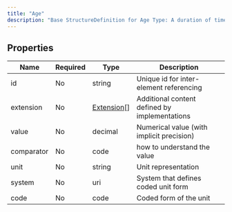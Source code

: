 ```yaml
---
title: "Age"
description: "Base StructureDefinition for Age Type: A duration of time during which an organism (or a process) has existed."
---
```


## Properties

| Name       | Required | Type                                                  | Description                                   |
| ---------- | -------- | ----------------------------------------------------- | --------------------------------------------- |
| id         | No       | string                                                | Unique id for inter-element referencing       |
| extension  | No       | [Extension](/medical-api/fhir/data-types/extension)[] | Additional content defined by implementations |
| value      | No       | decimal                                               | Numerical value (with implicit precision)     |
| comparator | No       | code                                                  | how to understand the value                   |
| unit       | No       | string                                                | Unit representation                           |
| system     | No       | uri                                                   | System that defines coded unit form           |
| code       | No       | code                                                  | Coded form of the unit                        |

